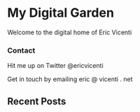 
# My Digital Garden

Welcome to the digital home of Eric Vicenti

### Contact

Hit me up on Twitter @ericvicenti

Get in touch by emailing eric @ vicenti . net

## Recent Posts

<RecentPosts />